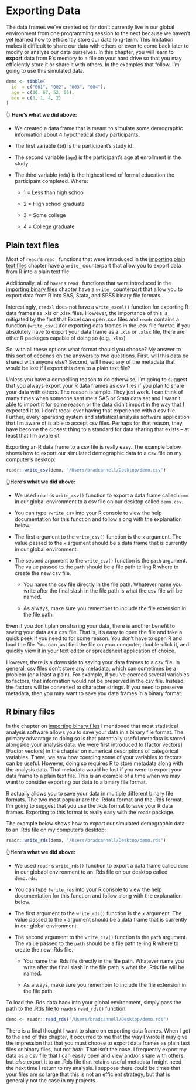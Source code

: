 # Exporting Data

<!-- 
Exporting data for others (csv)
Exporting data for use in R (Rds)
We may also want to briefly touch on the difference between memory and disk.
-->

The data frames we’ve created so far don’t currently live in our global environment from one programming session to the next because we haven’t yet learned how to efficiently store our data long-term. This limitation makes it difficult to share our data with others or even to come back later to modify or analyze our data ourselves. In this chapter, you will learn to **export** data from R's memory to a file on your hard drive so that you may efficiently store it or share it with others. In the examples that follow, I'm going to use this simulated data.

```r
demo <- tibble(
  id  = c("001", "002", "003", "004"),
  age = c(30, 67, 52, 56),
  edu = c(3, 1, 4, 2)
)
```

👆 **Here's what we did above:**

* We created a data frame that is meant to simulate some demographic information about 4 hypothetical study participants.

* The first variable (`id`) is the participant's study id.

* The second variable (`age`) is the participant's age at enrollment in the study.

* The third variable (`edu`) is the highest level of formal education the participant completed. Where:

  - 1 = Less than high school
  
  - 2 = High school graduate
  
  - 3 = Some college
  
  - 4 = College graduate

## Plain text files

Most of `readr`'s `read_` functions that were introduced in the [importing plain text files](#importing-plain-text-files) chapter have a `write_` counterpart that allow you to export data from R into a plain text file. 

Additionally, all of `haven`s `read_` functions that were introduced in the [importing binary files](#importing-binary-files) chapter have a `write_` counterpart that allow you to export data from R into SAS, Stata, and SPSS binary file formats. 

Interestingly, `readxl` does not have a `write_excel()` function for exporting R data frames as .xls or .xlsx files. However, the importance of this is mitigated by the fact that Excel can open .csv files and `readr` contains a function (`write_csv()`)for exporting data frames in the .csv file format. If you absolutely have to export your data frame as a `.xls` or `.xlsx` file, there are other R packages capable of doing so (e.g., `xlsx`).

So, with all these options what format should you choose? My answer to this sort of depends on the answers to two questions. First, will this data be shared with anyone else? Second, will I need any of the metadata that would be lost if I export this data to a plain text file?

Unless you have a compelling reason to do otherwise, I'm going to suggest that you always export your R data frames as csv files if you plan to share your data with others. The reason is simple. They just work. I can think of many times when someone sent me a SAS or Stata data set and I wasn't able to import it for some reason or the data didn't import in the way that I expected it to. I don't recall ever having that experience with a csv file. Further, every operating system and statistical analysis software application that I'm aware of is able to accept csv files. Perhaps for that reason, they have become the closest thing to a standard for data sharing that exists -- at least that I'm aware of.

Exporting an R data frame to a csv file is really easy. The example below shows how to export our simulated demographic data to a csv file on my computer's desktop:

```r
readr::write_csv(demo, "/Users/bradcannell/Desktop/demo.csv")
```

👆**Here's what we did above:**

* We used `readr`'s `write_csv()` function to export a data frame called `demo` in our global environment to a csv file on our desktop called `demo.csv`.

* You can type `?write_csv` into your R console to view the help documentation for this function and follow along with the explanation below.

* The first argument to the `write_csv()` function is the `x` argument. The value passed to the `x` argument should be a data frame that is currently in our global environment.

* The second argument to the `write_csv()` function is the `path` argument. The value passed to the `path` should be a file path telling R where to create the new csv file.

  - You name the csv file directly in the file path. Whatever name you write after the final slash in the file path is what the csv file will be named.
  
  - As always, make sure you remember to include the file extension in the file path.
  
Even if you don't plan on sharing your data, there is another benefit to saving your data as a csv file. That is, it's easy to open the file and take a quick peek if you need to for some reason. You don't have to open R and load the file. You can just find the file on your computer, double-click it, and quickly view it in your text editor or spreadsheet application of choice.

However, there is a downside to saving your data frames to a csv file. In general, csv files don't store any metadata, which can sometimes be a problem (or a least a pain). For example, if you've coerced several variables to factors, that information would not be preserved in the csv file. Instead, the factors will be converted to character strings. If you need to preserve metadata, then you may want to save you data frames in a binary format.

## R binary files

In the chapter on [importing binary files](#importing-binary-files) I mentioned that most statistical analysis software allows you to save your data in a binary file format. The primary advantage to doing so is that potentially useful metadata is stored alongside your analysis data. We were first introduced to [factor vectors][Factor vectors] in the chapter on numerical descriptions of categorical variables. There, we saw how coercing some of your variables to factors can be useful. However, doing so requires R to store metadata along with the analysis data. That metadata would be lost if you were to export your data frame to a plain text file. This is an example of a time when we may want to consider exporting our data to a binary file format.

R actually allows you to save your data in multiple different binary file formats. The two most popular are the .Rdata format and the .Rds format. I'm going to suggest that you use the .Rds format to save your R data frames. Exporting to this format is really easy with the `readr` package. 

The example below shows how to export our simulated demographic data to an .Rds file on my computer's desktop:

```r
readr::write_rds(demo, "/Users/bradcannell/Desktop/demo.rds")
```

👆**Here's what we did above:**

* We used `readr`'s `write_rds()` function to export a data frame called `demo` in our globabl environment to an .Rds file on our desktop called `demo.rds`.

* You can type `?write_rds` into your R console to view the help documentation for this function and follow along with the explanation below.

* The first argument to the `write_rds()` function is the `x` argument. The value passed to the `x` argument should be a data frame that is currently in our global environment.

* The second argument to the `write_csv()` function is the `path` argument. The value passed to the `path` should be a file path telling R where to create the new .Rds file.

  - You name the .Rds file directly in the file path. Whatever name you write after the final slash in the file path is what the .Rds file will be named.
  
  - As always, make sure you remember to include the file extension in the file path. 

To load the .Rds data back into your global environment, simply pass the path to the .Rds file to `readr`s `read_rds()` function:

<!-- No need to cache the code chunk below. It has the eval=FALSE option. -->

```r
demo <- readr::read_rds("/Users/bradcannell/Desktop/demo.rds")
```

There is a final thought I want to share on exporting data frames. When I got to the end of this chapter, it occurred to me that the way I wrote it may give the impression that that you must choose to export data frames as plain text files _or_ binary files, but not _both_. That isn't the case. I frequently export my data as a csv file that I can easily open and view and/or share with others, but _also_ export it to an .Rds file that retains useful metadata I might need the next time I return to my analysis. I suppose there could be times that your files are so large that this is not an efficient strategy, but that is generally not the case in my projects.
